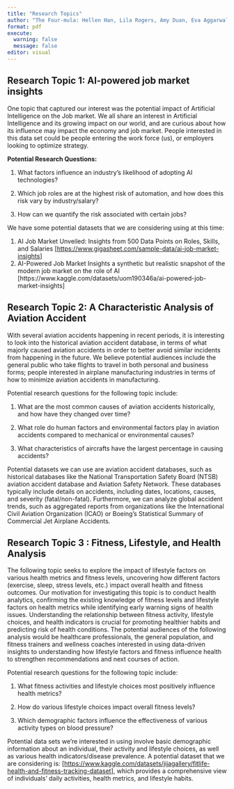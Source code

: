 ```yaml
---
title: "Research Topics"
author: "The Four-mula: Hellen Han, Lila Rogers, Amy Duan, Eva Aggarwal"
format: pdf
execute: 
  warning: false
  message: false
editor: visual
---
```


## Research Topic 1: AI-powered job market insights

One topic that captured our interest was the potential impact of Artificial Intelligence on the Job market. We all share an interest in Artificial Intelligence and its growing impact on our world, and are curious about how its influence may impact the economy and job market. People interested in this data set could be people entering the work force (us), or employers looking to optimize strategy.

**Potential Research Questions:**

1.  What factors influence an industry’s likelihood of adopting AI technologies?

2.  Which job roles are at the highest risk of automation, and how does this risk vary by industry/salary?

3.  How can we quantify the risk associated with certain jobs?

We have some potential datasets that we are considering using at this time:

1.  AI Job Market Unveiled: Insights from 500 Data Points on Roles, Skills, and Salaries \[<https://www.gigasheet.com/sample-data/ai-job-market-insights>\]
2.  AI-Powered Job Market Insights a synthetic but realistic snapshot of the modern job market on the role of AI \[https://www.kaggle.com/datasets/uom190346a/ai-powered-job-market-insights\]

\pagebreak

## Research Topic 2: **A** Characteristic Analysis of Aviation Accident

With several aviation accidents happening in recent periods, it is interesting to look into the historical aviation accident database, in terms of what majorly caused aviation accidents in order to better avoid similar incidents from happening in the future. We believe potential audiences include the general public who take flights to travel in both personal and business forms; people interested in airplane manufacturing industries in terms of how to minimize aviation accidents in manufacturing.

Potential research questions for the following topic include: 

1. What are the most common causes of aviation accidents historically, and how have they changed over time?

2. What role do human factors and environmental factors play in aviation accidents compared to mechanical or environmental causes?

3. What characteristics of aircrafts have the largest percentage in causing accidents?

Potential datasets we can use are aviation accident databases, such as historical databases like the National Transportation Safety Board (NTSB) aviation accident database and Aviation Safety Network. These databases typically include details on accidents, including dates, locations, causes, and severity (fatal/non-fatal). Furthermore, we can analyze global accident trends, such as aggregated reports from organizations like the International Civil Aviation Organization (ICAO) or Boeing’s Statistical Summary of Commercial Jet Airplane Accidents.

\pagebreak

## Research Topic 3 : **Fitness, Lifestyle, and Health Analysis**

The following topic seeks to explore the impact of lifestyle factors on various health metrics and fitness levels, uncovering how different factors (exercise, sleep, stress levels, etc.) impact overall health and fitness outcomes. Our motivation for investigating this topic is to conduct health analytics, confirming the existing knowledge of fitness levels and lifestyle factors on health metrics while identifying early warning signs of health issues. Understanding the relationship between fitness activity, lifestyle choices, and health indicators is crucial for promoting healthier habits and predicting risk of health conditions. The potential audiences of the following analysis would be healthcare professionals, the general population, and fitness trainers and wellness coaches interested in using data-driven insights to understanding how lifestyle factors and fitness influence health to strengthen recommendations and next courses of action. 

Potential research questions for the following topic include: 

1. What fitness activities and lifestyle choices most positively influence health metrics?

2. How do various lifestyle choices impact overall fitness levels? 

3. Which demographic factors influence the effectiveness of various activity types on blood pressure? 

Potential data sets we're interested in using involve basic demographic information about an individual, their activity and lifestyle choices, as well as various health indicators/disease prevalence. A potential dataset that we are considering is: \[<https://www.kaggle.com/datasets/jijagallery/fitlife-health-and-fitness-tracking-dataset>\], which provides a comprehensive view of individuals' daily activities, health metrics, and lifestyle habits. 


